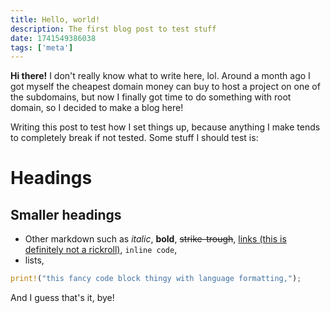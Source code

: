 ```yaml
---
title: Hello, world!
description: The first blog post to test stuff
date: 1741549386038
tags: ['meta']
---
```



**Hi there!** I don't really know what to write here, lol. Around a month ago I got myself the cheapest domain money can buy to host a project on one of the subdomains, but now I finally got time to do something with root domain, so I decided to make a blog here!

Writing this post to test how I set things up, because anything I make tends to completely break if not tested. Some stuff I should test is:

# Headings

## Smaller headings

- Other markdown such as _italic_, **bold**, ~~strike-trough~~, [links (this is definitely not a rickroll)](https://www.youtube.com/watch?v=dQw4w9WgXcQ), `inline code`,
- lists,

```rust
print!("this fancy code block thingy with language formatting,");
```

<CaptionedImage src="https://media1.tenor.com/m/jvM7s2tiUWsAAAAd/rat-spin.gif" alt="and images" />

And I guess that's it, bye!
